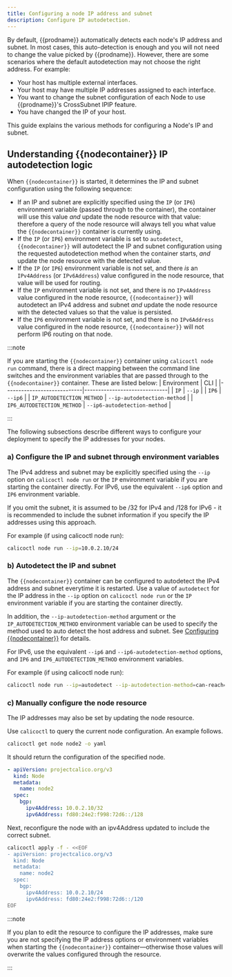 ```yaml
---
title: Configuring a node IP address and subnet
description: Configure IP autodetection.
---
```


By default, {{prodname}} automatically detects each node's IP address and subnet.  In most cases,
this auto-detection is enough and you will not need to change the value picked by {{prodname}}.
However, there are some scenarios where the default autodetection may not choose the right
address.  For example:

-  Your host has multiple external interfaces.
-  Your host may have multiple IP addresses assigned to each interface.
-  You want to change the subnet configuration of each Node to use {{prodname}}'s
   CrossSubnet IPIP feature.
-  You have changed the IP of your host.

This guide explains the various methods for configuring a Node's IP and subnet.

## Understanding {{nodecontainer}} IP autodetection logic

When `{{nodecontainer}}` is started, it determines the IP and subnet configuration using the
following sequence:

-  If an IP and subnet are explicitly specified using the `IP` (or `IP6`) environment variable (passed through
   to the container), the container will use this value *and* update the node
   resource with that value: therefore a query of the node resource will always tell you what
   value the `{{nodecontainer}}` container is currently using.
-  If the `IP` (or `IP6`) environment variable is set to `autodetect`, `{{nodecontainer}}` will autodetect
   the IP and subnet configuration using the requested autodetection method when the
   container starts, *and* update the node resource with the detected value.
-  If the `IP` (or `IP6`) environment variable is not set, and there *is* an `IPv4Address` (or `IPv6Address`)
   value configured in the node resource, that value will be used for routing.
-  If the `IP` environment variable is not set, and there is no `IPv4Address` value configured in the node
   resource, `{{nodecontainer}}` will autodetect an IPv4 address and subnet *and* update the
   node resource with the detected values so that the value is persisted.
-  If the `IP6` environment variable is not set, and there is no `IPv6Address` value configured in the node
   resource, `{{nodecontainer}}` will not perform IP6 routing on that node.

:::note

If you are starting the `{{nodecontainer}}` container using `calicoctl node run` command,
there is a direct mapping between the command line switches and the environment variables that are
passed through to the `{{nodecontainer}}` container. These are listed below:
| Environment                | CLI                          |
|----------------------------|------------------------------|
| `IP`                       | `--ip`                       |
| `IP6`                      | `--ip6`                      |
| `IP_AUTODETECTION_METHOD`  | `--ip-autodetection-method`  |
| `IP6_AUTODETECTION_METHOD` | `--ip6-autodetection-method` |

:::

The following subsections describe different ways to configure your deployment to
specify the IP addresses for your nodes.

### a) Configure the IP and subnet through environment variables

The IPv4 address and subnet may be explicitly specified using the `--ip` option on
`calicoctl node run` or the `IP` environment variable if you are starting the container
directly.  For IPv6, use the equivalent `--ip6` option and `IP6` environment variable.

If you omit the subnet, it is assumed to be /32 for IPv4 and /128 for IPv6 - it is
recommended to include the subnet information if you specify the IP addresses using
this approach.

For example (if using calicoctl node run):
```bash
calicoctl node run --ip=10.0.2.10/24
```

### b) Autodetect the IP and subnet

The `{{nodecontainer}}` container can be configured to autodetect the IPv4 address and subnet everytime it
is restarted.  Use a value of `autodetect` for the IP address in the `--ip` option
on `calicoctl node run` or the `IP` environment variable if you are starting the container
directly.

In addition, the `--ip-autodetection-method` argument or the `IP_AUTODETECTION_METHOD`
environment variable can be used to specify the method used to auto detect the host address
and subnet.  See [Configuring {{nodecontainer}}](../reference/node/configuration.mdx)
for details.

For IPv6, use the equivalent `--ip6` and `--ip6-autodetection-method` options,
and `IP6` and `IP6_AUTODETECTION_METHOD` environment variables.

For example (if using calicoctl node run):
```bash
calicoctl node run --ip=autodetect --ip-autodetection-method=can-reach=8.8.8.8
```

### c) Manually configure the node resource

The IP addresses may also be set by updating the node resource.

Use `calicoctl` to query the current node configuration. An example follows.

```bash
calicoctl get node node2 -o yaml
```

It should return the configuration of the specified node.

```yaml
- apiVersion: projectcalico.org/v3
  kind: Node
  metadata:
    name: node2
  spec:
    bgp:
      ipv4Address: 10.0.2.10/32
      ipv6Address: fd80:24e2:f998:72d6::/128
```


Next, reconfigure the node with an ipv4Address updated to include the correct
subnet.

```bash
calicoctl apply -f - <<EOF
- apiVersion: projectcalico.org/v3
  kind: Node
  metadata:
    name: node2
  spec:
    bgp:
      ipv4Address: 10.0.2.10/24
      ipv6Address: fd80:24e2:f998:72d6::/120
EOF
```

:::note

If you plan to edit the resource to configure the IP addresses, make sure
you are not specifying the IP address options or environment variables when starting the
`{{nodecontainer}}` container—otherwise those values will overwrite the values
configured through the resource.

:::
